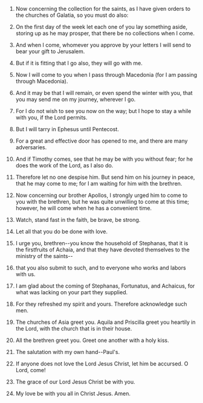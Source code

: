 
1. Now concerning the collection for the saints, as I have given orders to the churches of Galatia, so you must do also:

2. On the first day of the week let each one of you lay something aside, storing up as he may prosper, that there be no collections when I come.

3. And when I come, whomever you approve by your letters I will send to bear your gift to Jerusalem.

4. But if it is fitting that I go also, they will go with me.

5. Now I will come to you when I pass through Macedonia (for I am passing through Macedonia).

6. And it may be that I will remain, or even spend the winter with you, that you may send me on my journey, wherever I go.

7. For I do not wish to see you now on the way; but I hope to stay a while with you, if the Lord permits.

8. But I will tarry in Ephesus until Pentecost.

9. For a great and effective door has opened to me, and there are many adversaries.

10. And if Timothy comes, see that he may be with you without fear; for he does the work of the Lord, as I also do.

11. Therefore let no one despise him. But send him on his journey in peace, that he may come to me; for I am waiting for him with the brethren.

12. Now concerning our brother Apollos, I strongly urged him to come to you with the brethren, but he was quite unwilling to come at this time; however, he will come when he has a convenient time.

13. Watch, stand fast in the faith, be brave, be strong.

14. Let all that you do be done with love.

15. I urge you, brethren--you know the household of Stephanas, that it is the firstfruits of Achaia, and that they have devoted themselves to the ministry of the saints--

16. that you also submit to such, and to everyone who works and labors with us.

17. I am glad about the coming of Stephanas, Fortunatus, and Achaicus, for what was lacking on your part they supplied.

18. For they refreshed my spirit and yours. Therefore acknowledge such men.

19. The churches of Asia greet you. Aquila and Priscilla greet you heartily in the Lord, with the church that is in their house.

20. All the brethren greet you. Greet one another with a holy kiss.

21. The salutation with my own hand--Paul's.

22. If anyone does not love the Lord Jesus Christ, let him be accursed. O Lord, come!

23. The grace of our Lord Jesus Christ be with you.

24. My love be with you all in Christ Jesus. Amen.


